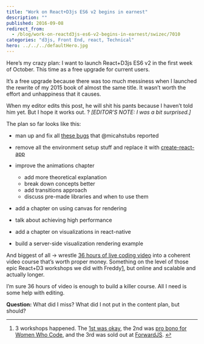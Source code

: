 ```yaml
---
title: "Work on React+D3js ES6 v2 begins in earnest"
description: ""
published: 2016-09-08
redirect_from:
  - /blog/work-on-reactd3js-es6-v2-begins-in-earnest/swizec/7010
categories: "d3js, Front End, react, Technical"
hero: ../../../defaultHero.jpg
---
```


Here’s my crazy plan: I want to launch React+D3js ES6 v2 in the first week of October. This time as a free upgrade for current users.

It’s a free upgrade because there was too much messiness when I launched the rewrite of my 2015 book of almost the same title. It wasn’t worth the effort and unhappiness that it causes.

When my editor edits this post, he will shit his pants because I haven’t told him yet. But I hope it works out. ? _\[EDITOR’S NOTE: I was a bit surprised.]_

The plan so far looks like this:

- man up and fix all [these bugs](https://github.com/Swizec/react-d3js-es6-ebook/issues) that @micahstubs reported

- remove all the environment setup stuff and replace it with [create-react-app](https://facebook.github.io/react/blog/2016/07/22/create-apps-with-no-configuration.html)

- improve the animations chapter

  - add more theoretical explanation
  - break down concepts better
  - add transitions approach
  - discuss pre-made libraries and when to use them

- add a chapter on using canvas for rendering

- talk about achieving high performance

- add a chapter on visualizations in react-native

- build a server-side visualization rendering example

And biggest of all → wrestle [36 hours of live coding video](https://www.livecoding.tv/swizec/) into a coherent video course that’s worth proper money. Something on the level of those epic React+D3 workshops we did with Freddy[1](#fn1-20846), but online and scalable and actually longer.

I’m sure 36 hours of video is enough to build a killer course. All I need is some help with editing.

**Question:** What did I miss? What did I not put in the content plan, but should?

---

1.  3 workshops happened. The [1st was okay](https://swizec.com/blog/things-i-learned-from-doing-my-first-workshop/), the 2nd was [pro bono for Women Who Code](http://www.meetup.com/Women-Who-Code-SF/events/232366807/), and the 3rd was sold out at [ForwardJS](https://forwardjs.com/). [↩︎](#fnr1-20846 "return to article")